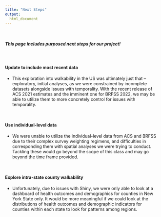 ```yaml
---
title: "Next Steps"
output: 
  html_document
---
```


<br>

<style>
div.blue { background-color:aliceblue; border-radius: 5px; padding: 20px;}
</style>
<div class = "blue">

##### This page includes purposed next steps for our project!

</div>

<br>

#### **Update to include most recent data**

* This exploration into walkability in the US was ultimately just that -- exploratory, initial analyses, as we were constrained by incomplete datasets alongside issues with temporality. With the recent release of ACS 2021 estimates and the imminent one for BRFSS 2022, we may be able to utilize them to more concretely control for issues with temporality. 

<br>

#### **Use individual-level data**
* We were unable to utilize the individual-level data from ACS and BRFSS due to their complex survey weighting regimens, and difficulties in corresponding them with spatial analyses we were trying to conduct. Tackling these would go beyond the scope of this class and may go beyond the time frame provided.

<br>

#### **Explore intra-state county walkability**
* Unfortunately, due to issues with Shiny, we were only able to look at a dashboard of health outcomes and demographics for counties in New York State only. It would be more meaningful if we could look at the distributions of health outcomes and demographic indicators for counties within each state to look for patterns among regions.

